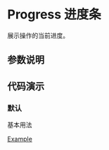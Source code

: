 
# Progress 进度条

<Subtitle>展示操作的当前进度。</Subtitle>

## 参数说明

<ArgsTable of={Progress} />

## 代码演示

### 默认

基本用法

[Example](/?path=/story/basic-components-progress--default)
